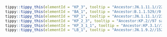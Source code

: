 



```r
tippy::tippy_this(elementId = "KP_3", tooltip = "Ancestor:JN.1.11.1//227 samples in last 120 days.//Alias of B.1.1.529.2.86.1.1.11.1.3, S:Q493E, from sars-cov-2-variants/lineage-proposals#1410")
tippy::tippy_this(elementId = "BA_1", tooltip = "Ancestor:B.1.1.529//0 samples in last 120 days.//Alias of B.1.1.529.1, from #361")
tippy::tippy_this(elementId = "KP_1", tooltip = "Ancestor:JN.1.11.1//23 samples in last 120 days.//Alias of B.1.1.529.2.86.1.1.11.1.1, S:K1086R, from sars-cov-2-variants/lineage-proposals#1364")
tippy::tippy_this(elementId = "KP_2_3", tooltip = "Ancestor:KP.2//97 samples in last 120 days.//Alias of B.1.1.529.2.86.1.1.11.1.2.3, S:H146Q, ORF3a:K67N, S:31del")
tippy::tippy_this(elementId = "KP_3_1_1", tooltip = "Ancestor:KP.3.1//3 samples in last 120 days.//Alias of B.1.1.529.2.86.1.1.11.1.3.1.1, ORF1a:S4286C, C12616T, S:S31del, Spain")
tippy::tippy_this(elementId = "LB_1", tooltip = "Ancestor:JN.1.9.2//152 samples in last 120 days.//Alias of B.1.1.529.2.86.1.1.9.2.1, S:F456L (T22928C)")
```
